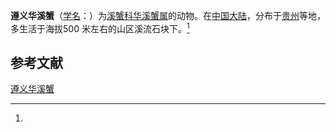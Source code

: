 {{Speciesbox
| name = 遵义华溪蟹
| status = 
| status_system = 
| image = 
| genus = Sinopotamon
| species = zunyiense
| authority = (Dai, 1997)<ref name='id12149'>{{cite web| url =http://www.bioinfo.cn/db05/BjdwSpecies.php?action=view&id=12149| title =遵义华溪蟹| work =《中国动物物种编目数据库》| publisher =中国科学院微生物研究所| author =中国科学院动物研究所| accessdate =2009-04-28| deadurl =yes| archiveurl =https://web.archive.org/web/20160305001638/http://www.bioinfo.cn/db05/BjdwSpecies.php?action=view&id=12149| archivedate =2016-03-05}}</ref>
}}

'''遵义华溪蟹'''（[[学名|学名]]：{{lang|la|''Sinopotamon zunyiense''}}）为[[溪蟹科|溪蟹科]][[华溪蟹属|华溪蟹属]]的动物。在[[中国大陆|中国大陆]]，分布于[[贵州|贵州]]等地，多生活于海拔500 米左右的山区溪流石块下。<ref name='id12149'/>

== 参考文献 ==
{{reflist}}

{{Wikispecies|Sinopotamon zunyiense}}

{{taxonbar}}

[[Category:华溪蟹属|遵义华溪蟹]]


{{螃蟹小作品}}